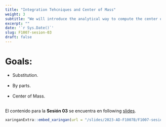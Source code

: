 ```yaml
---
title: "Integration Tehcniques and Center of Mass"
weight: 3
subtitle: "We will introduce the analytical way to compute the center of mass"
excerpt: ""
date: '`r Sys.Date()`'
slug: F1007-sesion-03
draft: false
---
```


# Goals:

* Substitution. <br/><br/>
* By parts. <br/><br/>
* Center of Mass. <br/><br/>

El contenido para la **Sesión 03** se encuentra en following [slides](/slides/2023-AD-F1007B/F1007-sesion-03).

```r
xaringanExtra::embed_xaringan(url = "/slides/2023-AD-F1007B/F1007-sesion-03", ratio = "4:3")
```